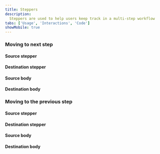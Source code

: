 ```yaml
---
title: Steppers
description:
  Steppers are used to help users keep track in a multi-step workflow
tabs: ['Usage', 'Interactions', 'Code']
showMobile: true
---
```


### Moving to next step

#### Source stepper

#### Destination stepper

#### Source body

#### Destination body

### Moving to the previous step

#### Source stepper

#### Destination stepper

#### Source body

#### Destination body
